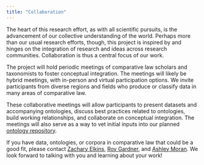 ```yaml
---
title: "Collaboration"
---
```


The heart of this research effort, as with all scientific pursuits, is the advancement of our collective understanding of the world. Perhaps more than our usual research efforts, though, this project is inspired by and hinges on the integration of research and ideas across research communities. Collaboration is thus a central focus of our work.

The project will hold periodic meetings of comparative law scholars and taxonomists to foster conceptual integration. The meetings will likely be hybrid meetings, with in-person and virtual participation options. We invite participants from diverse regions and fields who produce or classify data in many areas of comparative law. 

These collaborative meetings will allow participants to present datasets and accompanying ontologies, discuss best practices related to ontologies, build working relationships, and collaborate on conceptual integration. The meetings will also serve as a way to vet initial inputs into our planned [ontology repository](https://conceptintegration.github.io/ontology_repository.html).

If you have data, ontologies, or corpora in comparative law that could be a good fit, please contact [Zachary Elkins](mailto:zelkins@austin.utexas.edu), [Roy Gardner](mailto:roybowesgardner@gmail.com), and [Ashley Moran](mailto:ashleymoran@utexas.edu). We look forward to talking with you and learning about your work!
